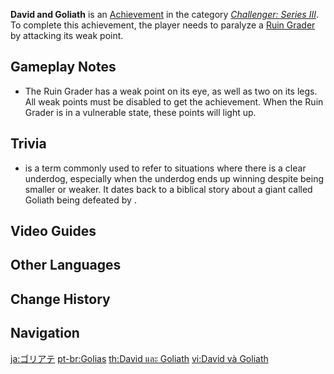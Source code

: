 {{Achievement Infobox
|title        = 
|id           = 82073
|order id     = 2073
|category     = Challenger: Series III
|description  = Paralyze a [[Ruin Grader]] by attacking its weak point.
|requirements = 
|primogems    = 5
|tracking     = 
|topic        = Ruin Grader
}}
'''David and Goliath''' is an [[Achievement]] in the category ''[[Challenger: Series III]]''. To complete this achievement, the player needs to paralyze a [[Ruin Grader]] by attacking its weak point.

==Gameplay Notes==
* The Ruin Grader has a weak point on its eye, as well as two on its legs. All weak points must be disabled to get the achievement. When the Ruin Grader is in a vulnerable state, these points will light up.

==Trivia==
* {{w|Goliath#Modern_usage of "David and Goliath"|"David and Goliath"}} is a term commonly used to refer to situations where there is a clear underdog, especially when the underdog ends up winning despite being smaller or weaker. It dates back to a biblical story about a giant called Goliath being defeated by {{w|David}}.

==Video Guides==
{{EVT
|video1   = Ldiuic8A57g
|caption1 = "David and Goliath" Achievement Guide
}}

==Other Languages==
{{Other Languages
|en      = David and Goliath
|zhs     = 歌利亚
|zhs_rm  = Gēlìyǎ
|zht     = 歌利亞
|zht_rm  = Gēlìyǎ
|zh_tl   = Goliath
|ja      = ゴリアテ
|ja_rm   = Goriate
|ja_tl   = Goliath
|ko      = 골리앗
|ko_rm   = Golliat
|ko_tl   = Goliath
|es      = Goliath
|es_tl   = Goliath
|fr      = David et Goliath
|fr_tl   = David and Goliath
|ru      = Давид и Голиаф
|ru_tl   = David and Goliath
|th      = David และ Goliath
|th_rm   = David lae Goliath
|th_tl   = David and Goliath
|vi      = David và Goliath
|vi_tl   = David and Goliath
|de      = Goliath
|de_tl   = Goliath
|id      = Goliat
|id_tl   = Goliath
|pt      = Golias
|pt_tl   = Goliath
|tr      = Davud ve Golyat
|tr_tl   = David and Goliath
|it      = Davide e Golia
|it_tl   = David and Goliath
}}

==Change History==
{{Change History|1.2}}
<!--
==References==
{{Reflist}}
-->
==Navigation==
{{Achievement Navbox|Challenger: Series III}}

[[ja:ゴリアテ]]
[[pt-br:Golias]]
[[th:David และ Goliath]]
[[vi:David và Goliath]]